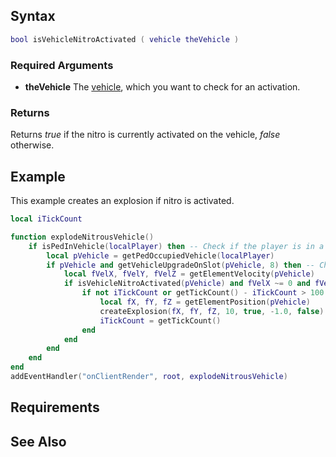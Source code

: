  
{{Client function}}
{{New feature/item|3.0132|1.3.1|4993|
This function checks if nitro is activated on the [[/vehicle.md|vehicle]].
}}
{{Warning|Only works if the vehicle is steamed in}}
==Syntax== 
<syntaxhighlight lang="lua">bool isVehicleNitroActivated ( vehicle theVehicle )</syntaxhighlight> 

===Required Arguments=== 
*'''theVehicle''' The [[/vehicle.md|vehicle]], which you want to check for an activation.

===Returns===
Returns ''true'' if the nitro is currently activated on the vehicle, ''false'' otherwise.

==Example==
<section name="Client" class="client" show="true">
This example creates an explosion if nitro is activated.
<syntaxhighlight lang="lua">local iTickCount

function explodeNitrousVehicle()
	if isPedInVehicle(localPlayer) then -- Check if the player is in a vehicle
		local pVehicle = getPedOccupiedVehicle(localPlayer)
		if pVehicle and getVehicleUpgradeOnSlot(pVehicle, 8) then -- Check if the vehicle has nitrous added in it
			local fVelX, fVelY, fVelZ = getElementVelocity(pVehicle)
			if isVehicleNitroActivated(pVehicle) and fVelX ~= 0 and fVelY ~= 0 and fVelZ ~= 0 then -- Check if the nitro is activated and the vehicle is not moving
				if not iTickCount or getTickCount() - iTickCount > 100 then
					local fX, fY, fZ = getElementPosition(pVehicle)
					createExplosion(fX, fY, fZ, 10, true, -1.0, false) -- Create an explosion in the vehicle
					iTickCount = getTickCount()
				end
			end
		end
	end
end
addEventHandler("onClientRender", root, explodeNitrousVehicle)
</syntaxhighlight>
</section>

==Requirements==
{{Requirements|n/a|1.3.1-9.04993|}}

==See Also==
{{Client_vehicle_functions}}